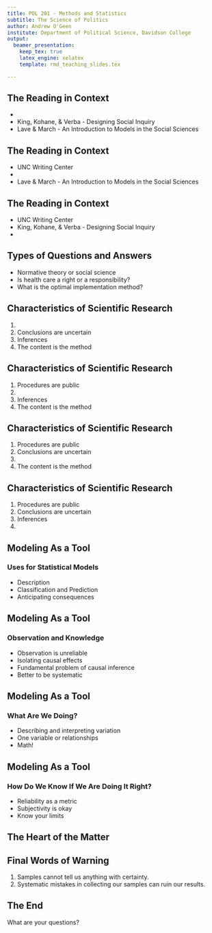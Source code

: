 ```yaml
---
title: POL 201 - Methods and Statistics
subtitle: The Science of Politics
author: Andrew O'Geen
institute: Department of Political Science, Davidson College
output: 
  beamer_presentation:
    keep_tex: true
    latex_engine: xelatex
    template: rmd_teaching_slides.tex

---
```


## The Reading in Context

 - \textcolor{red}{UNC Writing Center}
 - King, Kohane, \& Verba - Designing Social Inquiry
 - Lave \& March - An Introduction to Models in the Social Sciences
 
## The Reading in Context

 - UNC Writing Center
 - \textcolor{red}{King, Kohane, \& Verba - Designing Social Inquiry}
 - Lave \& March - An Introduction to Models in the Social Sciences
 
## The Reading in Context

 - UNC Writing Center
 - King, Kohane, \& Verba - Designing Social Inquiry
 - \textcolor{red}{Lave \& March - An Introduction to Models in the Social Sciences}
 
## Types of Questions and Answers

- Normative theory or social science 
- Is health care a right or a responsibility?
- What is the optimal implementation method?

## Characteristics of Scientific Research

1. \textcolor{red}{Procedures are public}
2. Conclusions are uncertain
3. Inferences
4. The content is the method

## Characteristics of Scientific Research

1. Procedures are public
2. \textcolor{red}{Conclusions are uncertain}
3. Inferences
4. The content is the method

## Characteristics of Scientific Research

1. Procedures are public
2. Conclusions are uncertain
3. \textcolor{red}{Inferences}
4. The content is the method

## Characteristics of Scientific Research

1. Procedures are public
2. Conclusions are uncertain
3. Inferences
4. \textcolor{red}{The content is the method}

## Modeling As a Tool
### Uses for Statistical Models

 - Description
 - Classification and Prediction
 - Anticipating consequences
 
## Modeling As a Tool
### Observation and Knowledge

 - Observation is unreliable
 - Isolating causal effects
 - Fundamental problem of causal inference
 - Better to be systematic
 
## Modeling As a Tool
### What Are We Doing?

 - Describing and interpreting variation
 - One variable or relationships
 - Math!
 
## Modeling As a Tool
### How Do We Know If We Are Doing It Right?

 - Reliability as a metric
 - Subjectivity is okay
 - Know your limits
 
## The Heart of the Matter {.c}

\begin{center}
How do we use \textbf{\textcolor{red}{samples}} to make \textbf{\textcolor{red}{confident}} statements about entire \textbf{\textcolor{red}{populations}}?
\end{center}

## Final Words of Warning

1. Samples cannot tell us anything with certainty.
2. Systematic mistakes in collecting our samples can ruin our results.

## The End {.c}
\centering
What are your questions?



